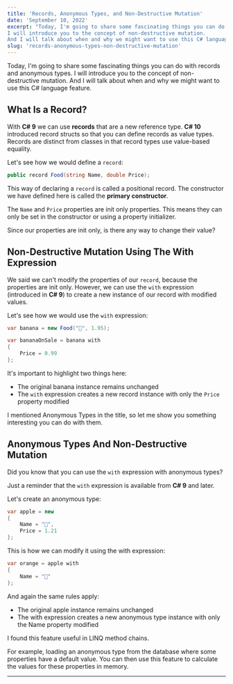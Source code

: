 ```yaml
---
title: 'Records, Anonymous Types, and Non-Destructive Mutation'
date: 'September 10, 2022'
excerpt: "Today, I'm going to share some fascinating things you can do with records and anonymous types.
I will introduce you to the concept of non-destructive mutation.
And I will talk about when and why we might want to use this C# language feature."
slug: 'records-anonymous-types-non-destructive-mutation'
---
```


Today, I'm going to share some fascinating things you can do with records and anonymous types.
I will introduce you to the concept of non-destructive mutation.
And I will talk about when and why we might want to use this C# language feature.

## What Is a Record?

With **C# 9** we can use **records** that are a new reference type.
**C# 10** introduced record structs so that you can define records as value types.
Records are distinct from classes in that record types use value-based equality.

Let's see how we would define a `record`:

```csharp
public record Food(string Name, double Price);
```

This way of declaring a `record` is called a positional record.
The constructor we have defined here is called the **primary constructor**.

The `Name` and `Price` properties are init only properties.
This means they can only be set in the constructor or using a property initializer.

Since our properties are init only, is there any way to change their value?

## Non-Destructive Mutation Using The With Expression

We said we can't modify the properties of our `record`, because the properties are init only.
However, we can use the `with` expression (introduced in **C# 9**) to create a new instance
of our record with modified values.

Let's see how we would use the `with` expression:

```csharp
var banana = new Food("🍌", 1.95);

var bananaOnSale = banana with
{
    Price = 0.99
};
```

It's important to highlight two things here:

- The original banana instance remains unchanged
- The `with` expression creates a new record instance with only the `Price` property modified

I mentioned Anonymous Types in the title, so let me show you something interesting you can do with them.

## Anonymous Types And Non-Destructive Mutation

Did you know that you can use the `with` expression with anonymous types?

Just a reminder that the `with` expression is available from **C# 9** and later.

Let's create an anonymous type:

```csharp
var apple = new
{
    Name = "🍎",
    Price = 1.21
};
```

This is how we can modify it using the with expression:

```csharp
var orange = apple with
{
    Name = "🍊"
};
```

And again the same rules apply:

- The original apple instance remains unchanged
- The with expression creates a new anonymous type instance with only the Name property modified

I found this feature useful in LINQ method chains.

For example, loading an anonymous type from the database where some properties have a default value.
You can then use this feature to calculate the values for these properties in memory.

---
